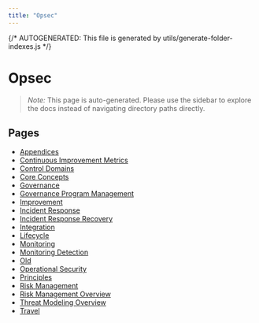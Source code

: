 ```yaml
---
title: "Opsec"
---
```


{/* AUTOGENERATED: This file is generated by utils/generate-folder-indexes.js */}

# Opsec

> _Note:_ This page is auto-generated. Please use the sidebar to explore the docs instead of
> navigating directory paths directly.

## Pages

- [Appendices](/opsec/appendices)
- [Continuous Improvement Metrics](/opsec/continuous-improvement-metrics)
- [Control Domains](/opsec/control-domains)
- [Core Concepts](/opsec/core-concepts)
- [Governance](/opsec/governance)
- [Governance Program Management](/opsec/governance-program-management)
- [Improvement](/opsec/improvement)
- [Incident Response](/opsec/incident-response)
- [Incident Response Recovery](/opsec/incident-response-recovery)
- [Integration](/opsec/integration)
- [Lifecycle](/opsec/lifecycle)
- [Monitoring](/opsec/monitoring)
- [Monitoring Detection](/opsec/monitoring-detection)
- [Old](/opsec/old)
- [Operational Security](/opsec/overview)
- [Principles](/opsec/principles)
- [Risk Management](/opsec/risk-management)
- [Risk Management Overview](/opsec/risk-management-overview)
- [Threat Modeling Overview](/opsec/threat-modeling-overview)
- [Travel](/opsec/travel)
